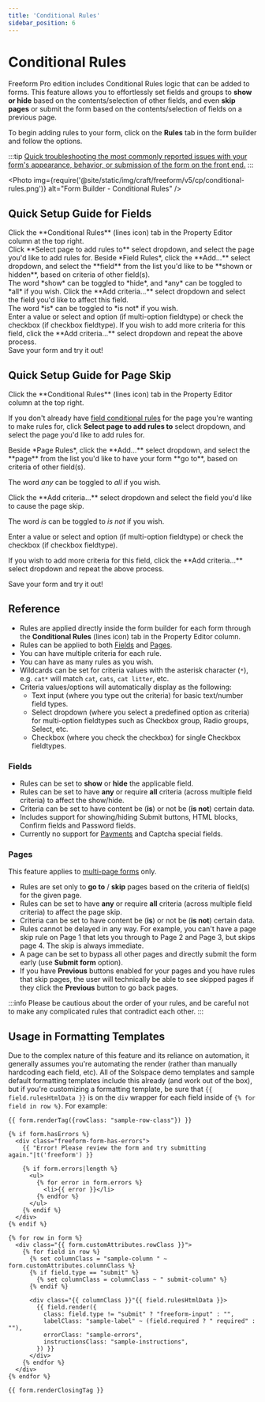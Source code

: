 ```yaml
---
title: 'Conditional Rules'
sidebar_position: 6
---
```



# Conditional Rules<Badge type='pro' text='Pro' />

Freeform Pro edition includes Conditional Rules logic that can be added to forms. This feature allows you to effortlessly set fields and groups to **show or hide** based on the contents/selection of other fields, and even **skip pages** or submit the form based on the contents/selection of fields on a previous page.

To begin adding rules to your form, click on the **Rules** tab in the form builder and follow the options.

:::tip
[Quick troubleshooting the most commonly reported issues with your form's appearance, behavior, or submission of the form on the front end.](../guides/testing/troubleshooting-form-issues.mdx)
:::

<Photo
  img={require('@site/static/img/craft/freeform/v5/cp/conditional-rules.png')}
  alt="Form Builder - Conditional Rules"
/>

## Quick Setup Guide for Fields

<VerticalStepWrapper>
  <StepMarkdown>
    Click the **Conditional Rules** (lines icon) tab in the Property Editor column at the top right. <br />
    Click **Select page to add rules to** select dropdown, and select the page you'd like to add rules for.
  </StepMarkdown>
  <StepMarkdown>
    Beside *Field Rules*, click the **Add...** select dropdown, and select the **field** from the list you'd like to be **shown or hidden**, based on criteria of other field(s).<br />
    The word *show* can be toggled to *hide*, and *any* can be toggled to *all* if you wish.

  </StepMarkdown>
  <StepMarkdown>
    Click the **Add criteria...** select dropdown and select the field you'd like to affect this field.<br />
    The word *is* can be toggled to *is not* if you wish.<br />
    Enter a value or select and option (if multi-option fieldtype) or check the checkbox (if checkbox fieldtype).

  </StepMarkdown>
  <StepMarkdown>
    If you wish to add more criteria for this field, click the **Add criteria...** select dropdown and repeat the above process.<br/>
    Save your form and try it out!
  </StepMarkdown>
</VerticalStepWrapper>

## Quick Setup Guide for Page Skip

<VerticalStepWrapper>
  <StepMarkdown>
    Click the **Conditional Rules** (lines icon) tab in the Property Editor column at the top right.

If you don't already have [field conditional rules](#conditional-rules-logic-for-fields-and-pages) for the page you're wanting to make rules for, click **Select page to add rules to** select dropdown, and select the page you'd like to add rules for.

  </StepMarkdown>
  <StepMarkdown>
Beside *Page Rules*, click the **Add...** select dropdown, and select the **page** from the list you'd like to have your form **go to**, based on criteria of other field(s).

The word _any_ can be toggled to _all_ if you wish.

  </StepMarkdown>
  <StepMarkdown>
Click the **Add criteria...** select dropdown and select the field you'd like to cause the page skip.

The word _is_ can be toggled to _is not_ if you wish.

Enter a value or select and option (if multi-option fieldtype) or check the checkbox (if checkbox fieldtype).

  </StepMarkdown>
  <StepMarkdown>
    If you wish to add more criteria for this field, click the **Add criteria...** select dropdown and repeat the above process.

Save your form and try it out!

  </StepMarkdown>
</VerticalStepWrapper>

## Reference

- Rules are applied directly inside the form builder for each form through the **Conditional Rules** (lines icon) tab in the Property Editor column.
- Rules can be applied to both [Fields](#fields) and [Pages](#pages).
- You can have multiple criteria for each rule.
- You can have as many rules as you wish.
- Wildcards can be set for criteria values with the asterisk character (`*`), e.g. `cat*` will match `cat`, `cats`, `cat litter`, etc.
- Criteria values/options will automatically display as the following:
  - Text input (where you type out the criteria) for basic text/number field types.
  - Select dropdown (where you select a predefined option as criteria) for multi-option fieldtypes such as Checkbox group, Radio groups, Select, etc.
  - Checkbox (where you check the checkbox) for single Checkbox fieldtypes.

### Fields

- Rules can be set to **show** or **hide** the applicable field.
- Rules can be set to have **any** or require **all** criteria (across multiple field criteria) to affect the show/hide.
- Criteria can be set to have content be (**is**) or not be (**is not**) certain data.
- Includes support for showing/hiding Submit buttons, HTML blocks, Confirm fields and Password fields.
- Currently no support for [Payments](../integrations/stripe-payments.mdx) and Captcha special fields.

### Pages

This feature applies to [multi-page forms](./multi-page-forms.mdx) only.

- Rules are set only to **go to** / **skip** pages based on the criteria of field(s) for the given page.
- Rules can be set to have **any** or require **all** criteria (across multiple field criteria) to affect the page skip.
- Criteria can be set to have content be (**is**) or not be (**is not**) certain data.
- Rules cannot be delayed in any way. For example, you can't have a page skip rule on Page 1 that lets you through to Page 2 and Page 3, but skips page 4. The skip is always immediate.
- A page can be set to bypass all other pages and directly submit the form early (use **Submit form** option).
- If you have **Previous** buttons enabled for your pages and you have rules that skip pages, the user will technically be able to see skipped pages if they click the **Previous** button to go back pages.

:::info
Please be cautious about the order of your rules, and be careful not to make any complicated rules that contradict each other.
:::

## Usage in Formatting Templates

Due to the complex nature of this feature and its reliance on automation, it generally assumes you're automating the render (rather than manually hardcoding each field, etc). All of the Solspace demo templates and sample default formatting templates include this already (and work out of the box), but if you're customizing a formatting template, be sure that `{{ field.rulesHtmlData }}` is on the `div` wrapper for each field inside of `{% for field in row %}`. For example:

```twig {25} showLineNumbers
{{ form.renderTag({rowClass: "sample-row-class"}) }}

{% if form.hasErrors %}
  <div class="freeform-form-has-errors">
    {{ "Error! Please review the form and try submitting again."|t('freeform') }}

    {% if form.errors|length %}
      <ul>
        {% for error in form.errors %}
          <li>{{ error }}</li>
        {% endfor %}
      </ul>
    {% endif %}
  </div>
{% endif %}

{% for row in form %}
  <div class="{{ form.customAttributes.rowClass }}">
    {% for field in row %}
      {% set columnClass = "sample-column " ~ form.customAttributes.columnClass %}
      {% if field.type == "submit" %}
        {% set columnClass = columnClass ~ " submit-column" %}
      {% endif %}

      <div class="{{ columnClass }}"{{ field.rulesHtmlData }}>
        {{ field.render({
          class: field.type != "submit" ? "freeform-input" : "",
          labelClass: "sample-label" ~ (field.required ? " required" : ""),
          errorClass: "sample-errors",
          instructionsClass: "sample-instructions",
        }) }}
      </div>
    {% endfor %}
  </div>
{% endfor %}

{{ form.renderClosingTag }}
```
